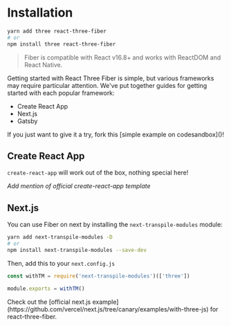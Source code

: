 
# Installation

```bash
yarn add three react-three-fiber
# or
npm install three react-three-fiber
```

> Fiber is compatible with React v16.8+ and works with ReactDOM and React Native.

Getting started with React Three Fiber is simple, but various frameworks may require particular attention.
We've put together guides for getting started with each popular framework:

- Create React App
- Next.js
- Gatsby

<Callout>
  If you just want to give it a try, fork this [simple example on codesandbox]()!
</Callout>

## Create React App

`create-react-app` will work out of the box, nothing special here!

*Add mention of official create-react-app template*

## Next.js

You can use Fiber on next by installing the `next-transpile-modules` module:

```bash
yarn add next-transpile-modules -D
# or
npm install next-transpile-modules --save-dev
```

Then, add this to your `next.config.js`

```js
const withTM = require('next-transpile-modules')(['three'])

module.exports = withTM()
```

<Callout>
  Check out the [official next.js example](https://github.com/vercel/next.js/tree/canary/examples/with-three-js) for react-three-fiber.
</Callout>

